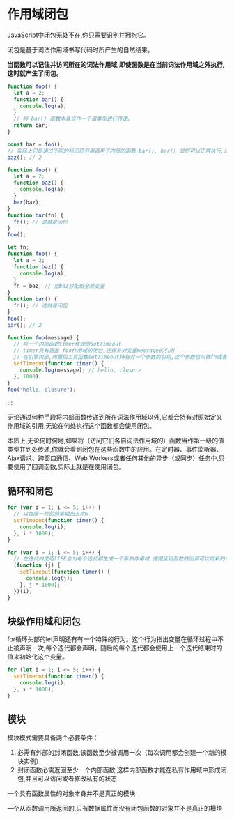 # 作用域闭包

JavaScript中闭包无处不在,你只需要识别并拥抱它。

闭包是基于词法作用域书写代码时所产生的自然结果。

**当函数可以记住并访问所在的词法作用域,即使函数是在当前词法作用域之外执行,这时就产生了闭包。**



```js
function foo() {
  let a = 2;
  function bar() {
    console.log(a);
  }
  // 将 bar() 函数本身当作一个值类型进行传递。
  return bar;
}

const baz = foo();
// 实际上只是通过不同的标识符引用调用了内部的函数 bar(), bar() 显然可以正常执行,这里它在自己定义的词法作用域以外被执行了。
baz(); // 2
```

```js
function foo() {
  let a = 2;
  function baz() {
    console.log(a);
  }
  bar(baz);
}
function bar(fn) {
  fn(); // 这就是闭包
}
foo();
```

```js
let fn;
function foo() {
  let a = 2;
  function baz() {
    console.log(a);
  }
  fn = baz; // 把baz分配给全局变量
}
function bar() {
  fn(); // 这就是闭包
}
foo();
bar(); // 2
```

```js
function foo(message) {
  // 将一个内部函数timer传递给setTimeout
  // timer具有涵盖 foo作用域的闭包,还保有对变量message的引用
  // 在引擎内部,内置的工具函数setTimeout持有对一个参数的引用,这个参数也叫做fn或者func,或者其他类似的名字。在这个函数中就是内部的 timer函数,而词法作用域在这个过程中保持完整。
  setTimeout(function timer() {
    console.log(message); // hello, closure
  }, 1000);
}
foo("hello, closure");
```

:::

无论通过何种手段将内部函数传递到所在词法作用域以外,它都会持有对原始定义作用域的引用,无论在何处执行这个函数都会使用闭包。

本质上,无论何时何地,如果将（访问它们各自词法作用域的）函数当作第一级的值类型并到处传递,你就会看到闭包在这些函数中的应用。在定时器、事件监听器、Ajax请求、跨窗口通信、Web Workers或者任何其他的异步（或同步）任务中,只要使用了回调函数,实际上就是在使用闭包。



## 循环和闭包

```js
for (var i = 1; i <= 5; i++) {
  // 以每隔一秒的频率输出五次6
  setTimeout(function timer() {
    console.log(i);
  }, i * 1000);
}
```



```js
for (var i = 1; i <= 5; i++) {
  // 在迭代内使用IIFE会为每个迭代都生成一个新的作用域,使得延迟函数的回调可以将新的作用域封闭在每个迭代内部,每个迭代中都会含有一个具有正确值的变量供我们访问。
  (function (j) {
    setTimeout(function timer() {
      console.log(j);
    }, j * 1000);
  })(i);
}
```





## 块级作用域和闭包

for循环头部的let声明还有有一个特殊的行为。这个行为指出变量在循环过程中不止被声明一次,每个迭代都会声明。随后的每个迭代都会使用上一个迭代结束时的值来初始化这个变量。

```js
for (let i = 1; i <= 5; i++) {
  setTimeout(function timer() {
    console.log(i);
  }, i * 1000);
}
```



## 模块

模块模式需要具备两个必要条件：

1. 必需有外部的封闭函数,该函数至少被调用一次（每次调用都会创建一个新的模块实例）
2. 封闭函数必需返回至少一个内部函数,这样内部函数才能在私有作用域中形成闭包,并且可以访问或者修改私有的状态



一个具有函数属性的对象本身并不是真正的模块

一个从函数调用所返回的,只有数据属性而没有闭包函数的对象并不是真正的模块
